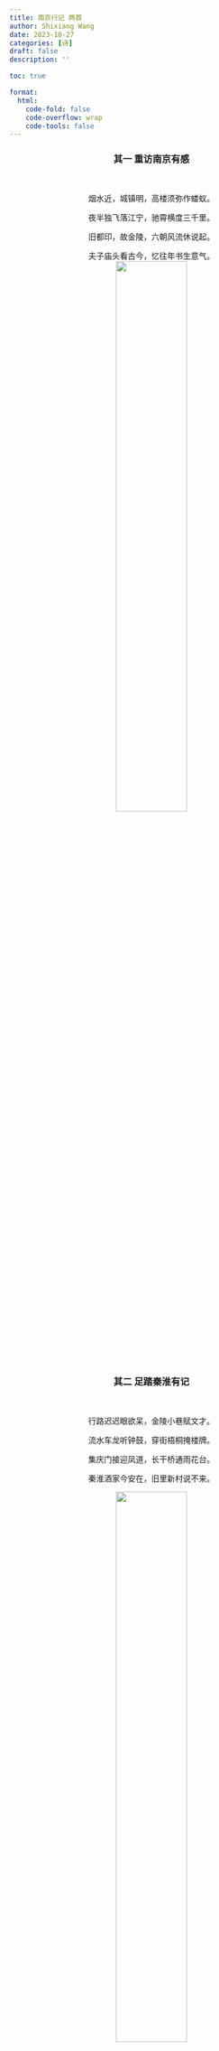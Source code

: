 ```yaml
---
title: 南京行记 两首
author: Shixiang Wang
date: 2023-10-27
categories: [诗]
draft: false
description: ''

toc: true

format:
  html:
    code-fold: false
    code-overflow: wrap
    code-tools: false
---
```


<center>
### 其一 重访南京有感
</center>
<br>

<center>
烟水近，城镇明，高楼须弥作蝼蚁。

夜半独飞落江宁，驰霄横度三千里。

旧都印，故金陵，六朝风流休说起。

夫子庙头看古今，忆往年书生意气。
</center>

<center>
![](rv_nj_1.jpg){height="50%" width="50%"}
</center>

<center>
### 其二 足踏秦淮有记
</center>
<br>

<center>
行路迟迟眼欲呆，金陵小巷赋文才。

流水车龙听钟鼓，穿街梧桐掩楼牌。

集庆门接迎凤道，长干桥通雨花台。

秦淮酒家今安在，旧里新村说不来。

</center>

<center>
![](rv_nj_2.jpg){height="50%" width="50%"}
</center>